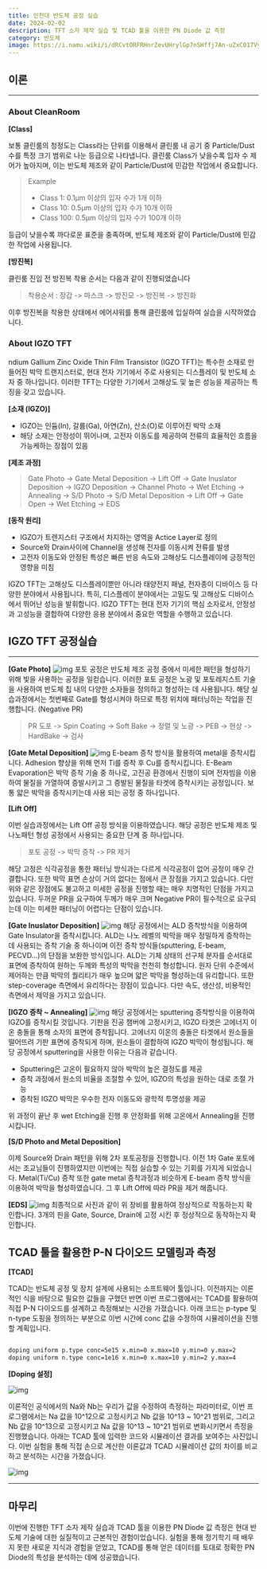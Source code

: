 ```yaml
---
title: 인천대 반도체 공정 실습
date: 2024-02-02
description: TFT 소자 제작 실습 및 TCAD 툴을 이용한 PN Diode 값 측정
category: 반도체
image: https://i.namu.wiki/i/dRCvtORFRHnrZevUHrylGp7nSHffj7An-uZxC017VyzKScUT_9EPnhrIGlVr6uauelD1dRhRAtSjOkYRVKwpnw.webp
---
```


## 이론

---

### About CleanRoom

**[Class]**

보통 클린룸의 청정도는 Class라는 단위를 이용해서 클린룸 내 공기 중 Particle/Dust 수를 특정 크기 범위로 나눈 등급으로 나타냅니다.
클린룸 Class가 낮을수록 입자 수 제어가 높아지며, 이는 반도체 제조와 같이 Particle/Dust에 민감한 작업에서 중요합니다.

> Example
>
> - Class 1: 0.1μm 이상의 입자 수가 1개 이하
> - Class 10: 0.5μm 이상의 입자 수가 10개 이하
> - Class 100: 0.5μm 이상의 입자 수가 100개 이하

등급이 낮을수록 까다로운 표준을 충족하며, 반도체 제조와 같이 Particle/Dust에 민감한 작업에 사용됩니다.

**[방진복]**

클린룸 진입 전 방진복 착용 순서는 다음과 같이 진행되었습니다

> 착용순서 : 장갑 -> 마스크 -> 방진모 -> 방진복 -> 방진화

이후 방진복을 착용한 상태에서 에어샤워를 통해 클린룸에 입실하여 실습을 시작하였습니다.

### About IGZO TFT

ndium Gallium Zinc Oxide Thin Film Transistor (IGZO TFT)는 특수한 소재로 만들어진 박막 트랜지스터로, 현대 전자 기기에서 주로 사용되는 디스플레이 및 반도체 소자 중 하나입니다.
이러한 TFT는 다양한 기기에서 고해상도 및 높은 성능을 제공하는 특징을 갖고 있습니다.

**[소재 (IGZO)]**

- IGZO는 인듐(In), 갈륨(Ga), 아연(Zn), 산소(O)로 이루어진 박막 소재
- 해당 소재는 안정성이 뛰어나며, 고전자 이동도를 제공하여 전류의 효율적인 흐름을 가능케하는 장점이 있음

**[제조 과정]**

> Gate Photo -> Gate Metal Deposition -> Lift Off -> Gate Inuslator Deposition -> IGZO Deposition -> Channel Photo
> -> Wet Etching -> Annealing -> S/D Photo -> S/D Metal Deposition -> Lift Off -> Gate Open -> Wet Etching -> EDS

**[동작 원리]**

- IGZO가 트렌지스터 구조에서 차지하는 영역을 Actice Layer로 정의
- Source와 Drain사이에 Channel을 생성해 전자를 이동시켜 전류를 발생
- 고전자 이동도와 안정된 특성은 빠른 반응 속도와 고해상도 디스플레이에 긍정적인 영향을 미침

IGZO TFT는 고해상도 디스플레이뿐만 아니라 태양전지 패널, 전자종이 디바이스 등 다양한 분야에서 사용됩니다.
특히, 디스플레이 분야에서는 고밀도 및 고해상도 디바이스에서 뛰어난 성능을 발휘합니다.
IGZO TFT는 현대 전자 기기의 핵심 소자로서, 안정성과 고성능을 결합하여 다양한 응용 분야에서 중요한 역할을 수행하고 있습니다.

## IGZO TFT 공정실습

---

**[Gate Photo]**
![img](/posts/post-02/photo_spin_bake.png)
포토 공정은 반도체 제조 공정 중에서 미세한 패턴을 형성하기 위해 빛을 사용하는 공정을 일컫습니다.
이러한 포토 공정은 노광 및 포토레지스트 기술을 사용하여 반도체 칩 내의 다양한 소자들을 정의하고 형성하는 데 사용됩니다.
해당 실습과정에서는 첫번째로 Gate를 형성시켜야 하므로 특정 위치에 패터닝하는 작업을 진행합니다. (Negative PR)

> PR 도포 -> Spin Coating -> Soft Bake -> 정렬 및 노광 -> PEB -> 현상 -> HardBake -> 검사

**[Gate Metal Deposition]**
![img](/posts/post-02/deposition_ebeam.png)
E-beam 증착 방식을 활용하여 metal을 증착시킵니다. Adhesion 향상을 위해 먼저 Ti를 증착 후 Cu를 증착시킵니다.
E-Beam Evaporation은 박막 증착 기술 중 하나로, 고진공 환경에서 진행이 되며 전자빔을 이용하여 물질을 가열하여 증발시키고 그 증발된 물질을 타겟에 증착시키는 공정입니다.
보통 얇은 박막을 증착시키는데 사용 되는 공정 중 하나입니다.

**[Lift Off]**

이번 실습과정에서는 Lift Off 공정 방식을 이용하였습니다.
해당 공정은 반도체 제조 및 나노패턴 형성 공정에서 사용되는 중요한 단계 중 하나입니다.

> 포토 공정 -> 박막 증착 -> PR 제거

해당 고정은 식각공정을 통한 패터닝 방식과는 다르게 식각공정이 없어 공정이 매우 간결합니다.
또한 박막 표면 손상이 거의 없다는 점에서 큰 장점을 가지고 있습니다.
다만 위와 같은 장점에도 불고하고 미세한 공정을 진행할 때는 매우 치명적인 단점을 가지고 있습니다.
두꺼운 PR을 요구하여 두께가 매우 크며 Negative PR이 필수적으로 요구되는데 이는 미세한 패터닝이 어렵다는 단점이 있습니다.

**[Gate Inuslator Deposition]**
![img](/posts/post-02/deposition_ald.png)
해당 공정에서는 ALD 증착방식을 이용하여 Gate Insulator을 증착시킵니다.
ALD는 나노 레벨의 박막을 매우 정밀하게 증착하는 데 사용되는 증착 기술 중 하나이며 이전 증착 방식들(sputtering, E-beam, PECVD...)의 단점을 보완한 방식입니다.
ALD는 기체 상태의 선구체 분자를 순서대로 표면에 증착하여 원하는 두께와 특성의 박막을 천천히 형성합니다.
원자 단위 수준에서 제어하는 만큼 박막의 퀄리티가 매우 높으며 얇은 박막을 형성하는데 유리합니다. 또한 step-coverage 측면에서 유리하다는 장점이 있습니다.
다만 속도, 생산성, 비용적인 측면에서 제약을 가지고 있습니다.

**[IGZO 증착 ~ Annealing]**
![img](/posts/post-02/deposition_sputtering.png)
해당 공정에서는 sputtering 증착방식을 이용하여 IGZO를 증착시킬 것입니다.
기판을 진공 챔버에 고정시키고, IGZO 타겟은 고에너지 이온 충돌을 통해 소자의 표면에 증착됩니다.
고에너지 이온의 충돌은 타겟에서 원소들을 떨어뜨려 기판 표면에 증착되게 하며, 원소들이 결합하여 IGZO 박막이 형성됩니다.
해당 공정에서 sputtering을 사용한 이유는 다음과 같습니다.

- Sputtering은 고온이 필요하지 않아 박막의 높은 결정도를 제공
- 증착 과정에서 원소의 비율을 조절할 수 있어, IGZO의 특성을 원하는 대로 조절 가능
- 증착된 IGZO 박막은 우수한 전자 이동도와 광학적 투명성을 제공

위 과정이 끝난 후 wet Etching을 진행 후 안정화를 위해 고온에서 Annealing을 진행시킵니다.

**[S/D Photo and Metal Deposition]**

이제 Source와 Drain 패턴을 위해 2차 포토공정을 진행합니다. 이전 1차 Gate 포토에서는 조교님들이 진행하였지만 이번에는 직접 실습할 수 있는 기회를 가지게 되었습니다.
Metal(Ti/Cu) 증착 또한 gate metal 증착과정과 비슷하게 E-beam 증착 방식을 이용하여 박막을 형성하였습니다. 그 후 Lift Off에 따라 PR을 제거 해줍니다.

**[EDS]**
![img](/posts/post-02/EDS.png)
최종적으로 사진과 같이 위 장비를 활용하여 정상적으로 작동하는지 확인합니다. 3개의 핀을 Gate, Source, Drain에 고정 시킨 후 정상적으로 동작하는지 확인합니다.

## TCAD 툴을 활용한 P-N 다이오드 모델링과 측정

**[TCAD]**

TCAD는 반도체 공정 및 장치 설계에 사용되는 소프트웨어 툴입니다.
이전까지는 이론적인 식을 바탕으로 필요한 값들을 구했던 반면 이번 프로그램에서는 TCAD를 활용하여 직접 P-N 다이오드를 설계하고 측정해보는 시간을 가졌습니다.
아래 코드는 p-type 및 n-type 도핑을 정의하는 부분으로 이번 시간에 conc 값을 수정하여 시뮬레이션을 진행할 계획입니다.

```bash

doping uniform p.type conc=5e15 x.min=0 x.max=10 y.min=0 y.max=2
doping uniform n.type conc=1e16 x.min=0 x.max=10 y.min=2 y.max=4

```

**[Doping 설정]**

![img](/posts/post-02/pnDiode.png)

이론적인 공식에서의 Na와 Nb는 우리가 값을 수정하여 측정하는 파라미터로, 이번 프로그램에서는 Na 값을 10^12으로 고정시키고 Nb 값을 10^13 ~ 10^21 범위로, 그리고 Nb 값을 10^13으로 고정시키고 Na 값을 10^13 ~ 10^21 범위로 변화시키면서 측정을 진행했습니다.
아래는 TCAD 툴에 입력한 코드와 시뮬레이션 결과를 보여주는 사진입니다.
이번 실험을 통해 직접 손으로 계산한 이론값과 TCAD 시뮬레이션 값의 차이를 비교하고 분석하는 시간을 가졌습니다.

![img](/posts/post-02/tcad.png)

---

## 마무리

이번에 진행한 TFT 소자 제작 실습과 TCAD 툴을 이용한 PN Diode 값 측정은 현대 반도체 기술에 대한 실질적이고 근본적인 경험이었습니다.
실험을 통해 정기학기 때 배우지 못한 새로운 지식과 경험을 얻었고, TCAD를 통해 얻은 데이터를 토대로 정확한 PN Diode의 특성을 분석하는 데에 성공했습니다.
